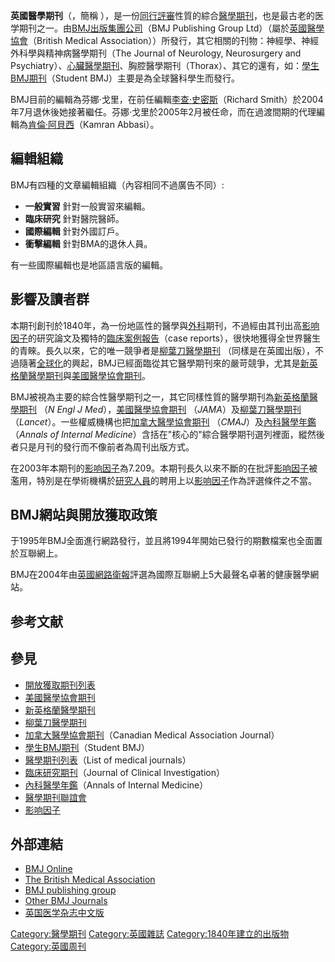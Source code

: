 {{noteTA
|T=zh-hans:英国医学杂志; zh-hant:英國醫學期刊
|G1=medicine
|1=zh-hans:医学; zh-hant:醫學;
}}
{{Infobox Journal
| title        = 英國醫學期刊
| cover        = 
| discipline   = [[醫學|醫學]]
| language     = [[英語|英語]]
| abbreviation = BMJ
| publisher    = [[BMJ出版集團公司|BMJ出版集團公司]]
| country      = [[英國|英國]]
| frequency    = 周刊
| history      = 創刊於1840年
| openaccess   = 立即（非研究性質：出刊12個月後） <ref>According to [[PubMed_Central|PubMed Central]]</ref>
| impact       = 30.223 (2019年)
| website      = http://www.bmj.com/
| ISSN         = 0959-8138
}}

'''英國醫學期刊'''（{{lang|en|British Medical Journal}}，簡稱 ''{{lang|en|'''BMJ'''}}''），是一份[[同行評審|同行評審]]性質的綜合[[醫學期刊|醫學期刊]]，也是最古老的医学期刊之一。由[[BMJ出版集團公司|BMJ出版集團公司]]（BMJ Publishing Group Ltd）（屬於[[英國醫學協會|英國醫學協會]]（British Medical Association））所發行，其它相關的刊物：神經學、神經外科學與精神病醫學期刊（The Journal of Neurology, Neurosurgery and Psychiatry）、[[心臟醫學期刊|心臟醫學期刊]]、胸腔醫學期刊（Thorax）、其它的還有，如：[[學生BMJ期刊|學生BMJ期刊]]（Student BMJ）主要是為全球醫科學生而發行。
 
BMJ目前的編輯為芬娜·戈里，在前任編輯[[李查·史密斯（編輯）|李查·史密斯]]（Richard Smith）於2004年7月退休後她接著繼任。芬娜·戈里於2005年2月被任命，而在過渡間期的代理編輯為[[肯倫·阿貝西|肯倫·阿貝西]]（Kamran Abbasi）。

==編輯組織==
BMJ有四種的文章編輯組織（內容相同不過廣告不同）: 
* '''一般實習''' 針對一般實習來編輯。
* '''臨床研究''' 針對醫院醫師。
* '''國際編輯''' 針對外國訂戶。
* '''衝擊編輯''' 針對BMA的退休人員。

有一些國際編輯也是地區語言版的編輯。

==影響及讀者群==
本期刊創刊於1840年，為一份地區性的醫學與[[外科学|外科]]期刊，不過經由其刊出高[[影响因子|影响因子]]的研究論文及獨特的[[臨床案例報告|臨床案例報告]]（case reports），很快地獲得全世界醫生的青睞。長久以來，它的唯一競爭者是[[柳葉刀醫學期刊|柳葉刀醫學期刊]] （同樣是在英國出版），不過隨著[[全球化|全球化]]的興起，BMJ已經面臨從其它醫學期刊來的嚴苛競爭，尤其是[[新英格蘭醫學期刊|新英格蘭醫學期刊]]與[[美國醫學協會期刊|美國醫學協會期刊]]。

BMJ被視為主要的綜合性醫學期刊之一，其它同樣性質的醫學期刊為[[新英格蘭醫學期刊|新英格蘭醫學期刊]] （''N Engl J Med''），[[美國醫學協會期刊|美國醫學協會期刊]] （''JAMA''）及[[柳葉刀醫學期刊|柳葉刀醫學期刊]]（''Lancet''）。一些權威機構也把[[加拿大醫學協會期刊|加拿大醫學協會期刊]] （''CMAJ''）及[[內科醫學年鑑|內科醫學年鑑]]（''Annals of Internal Medicine''）含括在"核心的"綜合醫學期刊選列裡面，縱然後者只是月刊的發行而不像前者為周刊出版方式。

在2003年本期刊的[[影响因子|影响因子]]為7.209。本期刊長久以來不斷的在批評[[影响因子|影响因子]]被濫用，特別是在學術機構於[[研究|研究人員]]的聘用上以[[影响因子|影响因子]]作為評選條件之不當。

==BMJ網站與開放獲取政策==
于1995年BMJ全面進行網路發行，並且將1994年開始已發行的期數檔案也全面置於互聯網上。

BMJ在2004年由[[英國|英國]][[網路|網路]][[衛報|衛報]]評選為國際互聯網上5大最聲名卓著的健康醫學網站。

== 参考文献 ==
{{Reflist}}

==參見==
{{div col|cols=2}}
*[[開放獲取期刊列表|開放獲取期刊列表]]
*[[美國醫學協會期刊|美國醫學協會期刊]]
*[[新英格蘭醫學期刊|新英格蘭醫學期刊]]
*[[柳葉刀醫學期刊|柳葉刀醫學期刊]]
*[[加拿大醫學協會期刊|加拿大醫學協會期刊]]（Canadian Medical Association Journal）
*[[學生BMJ期刊|學生BMJ期刊]]（Student BMJ）
*[[醫學期刊列表|醫學期刊列表]]（List of medical journals）
*[[臨床研究期刊|臨床研究期刊]]（Journal of Clinical Investigation）
*[[內科醫學年鑑|內科醫學年鑑]]（Annals of Internal Medicine）
*[[醫學期刊聯誼會|醫學期刊聯誼會]]
*[[影响因子|影响因子]]
{{div col end}}

==外部連結==
* [http://www.bmj.com BMJ Online] {{Wayback|url=http://www.bmj.com/ |date=19961219183138 }}
* [http://www.bma.org.uk The British Medical Association]
* [https://web.archive.org/web/20081203185331/http://www.bmjpg.com/ BMJ publishing group]
* [http://www.bmjjournals.com/ Other BMJ Journals]
* [https://web.archive.org/web/20161205042014/http://www.cqvip.com/QK/81944X 英国医学杂志中文版]
{{authority control}}
[[Category:醫學期刊|Category:醫學期刊]]
[[Category:英國雜誌|Category:英國雜誌]]
[[Category:1840年建立的出版物|Category:1840年建立的出版物]]
[[Category:英國周刊|Category:英國周刊]]